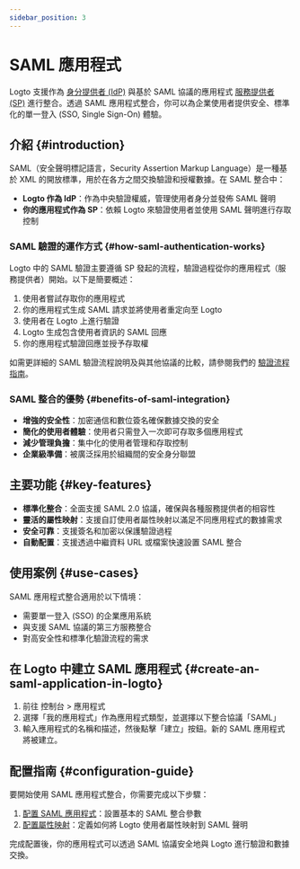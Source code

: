 ```yaml
---
sidebar_position: 3
---
```


# SAML 應用程式

Logto 支援作為 [身分提供者 (IdP)](https://auth.wiki/identity-provider) 與基於 SAML 協議的應用程式 [服務提供者 (SP)](https://auth.wiki/service-provider) 進行整合。透過 SAML 應用程式整合，你可以為企業使用者提供安全、標準化的單一登入 (SSO, Single Sign-On) 體驗。

## 介紹 \{#introduction}

SAML（安全聲明標記語言，Security Assertion Markup Language）是一種基於 XML 的開放標準，用於在各方之間交換驗證和授權數據。在 SAML 整合中：

- **Logto 作為 IdP**：作為中央驗證權威，管理使用者身分並發佈 SAML 聲明
- **你的應用程式作為 SP**：依賴 Logto 來驗證使用者並使用 SAML 聲明進行存取控制

### SAML 驗證的運作方式 \{#how-saml-authentication-works}

Logto 中的 SAML 驗證主要遵循 SP 發起的流程，驗證過程從你的應用程式（服務提供者）開始。以下是簡要概述：

1. 使用者嘗試存取你的應用程式
2. 你的應用程式生成 SAML 請求並將使用者重定向至 Logto
3. 使用者在 Logto 上進行驗證
4. Logto 生成包含使用者資訊的 SAML 回應
5. 你的應用程式驗證回應並授予存取權

如需更詳細的 SAML 驗證流程說明及與其他協議的比較，請參閱我們的 [驗證流程指南](/integrate-logto/integrate-logto-into-your-application/understand-authentication-flow.mdx#saml-authentication-flow)。

### SAML 整合的優勢 \{#benefits-of-saml-integration}

- **增強的安全性**：加密通信和數位簽名確保數據交換的安全
- **簡化的使用者體驗**：使用者只需登入一次即可存取多個應用程式
- **減少管理負擔**：集中化的使用者管理和存取控制
- **企業級準備**：被廣泛採用於組織間的安全身分聯盟

## 主要功能 \{#key-features}

- **標準化整合**：全面支援 SAML 2.0 協議，確保與各種服務提供者的相容性
- **靈活的屬性映射**：支援自訂使用者屬性映射以滿足不同應用程式的數據需求
- **安全可靠**：支援簽名和加密以保護驗證過程
- **自動配置**：支援透過中繼資料 URL 或檔案快速設置 SAML 整合

## 使用案例 \{#use-cases}

SAML 應用程式整合適用於以下情境：

- 需要單一登入 (SSO) 的企業應用系統
- 與支援 SAML 協議的第三方服務整合
- 對高安全性和標準化驗證流程的需求

## 在 Logto 中建立 SAML 應用程式 \{#create-an-saml-application-in-logto}

1. 前往 <CloudLink to="/applications">控制台 > 應用程式</CloudLink>
2. 選擇「我的應用程式」作為應用程式類型，並選擇以下整合協議「SAML」
3. 輸入應用程式的名稱和描述，然後點擊「建立」按鈕。新的 SAML 應用程式將被建立。

## 配置指南 \{#configuration-guide}

要開始使用 SAML 應用程式整合，你需要完成以下步驟：

1. [配置 SAML 應用程式](/integrate-logto/saml-app/setup.mdx)：設置基本的 SAML 整合參數
2. [配置屬性映射](/integrate-logto/saml-app/attribute-mapping.mdx)：定義如何將 Logto 使用者屬性映射到 SAML 聲明

完成配置後，你的應用程式可以透過 SAML 協議安全地與 Logto 進行驗證和數據交換。
